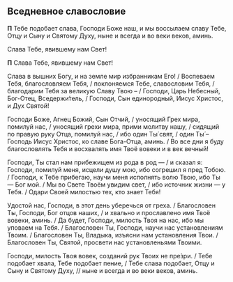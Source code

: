 <span id="slavoslovie" />

## Вседневное славословие

<If condition={!props.short}>

**П** Тебе подобает слава, Господи Боже наш, и мы воссылаем славу Тебе, Отцу и Сыну и Святому Духу, ныне и всегда и во веки веков, аминь.

Слава Тебе, явившему нам Свет!

</If>

<If condition={props.short}>

**П** Слава Тебе, явившему нам Свет!

</If>

Слава в вышних Богу, и на земле мир избранникам Его! / Воспеваем Тебя, благословляем Тебя, / поклоняемся Тебе, славословим Тебя, / благодарим Тебя за великую Славу Твою – / Господи, Царь Небесный, Бог-Отец, Вседержи́тель, / Господи, Сын единородный, Иисус Христос, и Дух Святой!

Господи Боже, Агнец Божий, Сын Отчий, / уносящий Грех мира, помилуй нас, / уносящий грехи мира, прими молитву нашу, / сидящий по правую руку Отца, помилуй нас, / ибо один Ты́ свят, / один Ты́ – Господь Иисус Христос, ко славе Бога-Отца, аминь. / Во все дни я буду благословлять Тебя и восхвалять имя Твоё вовеки и в век вечный!

Господи, Ты стал нам прибежищем из рода в род — / и сказал я: Господи, помилуй меня, исцели душу мою, ибо согрешил я пред Тобою. / Господи, к Тебе прибегаю, научи меня исполнять волю Твою, ибо Ты — Бог мой. / Мы во Свете Твоём увидим свет, / ибо источник жизни — у Тебя. / Одари Своей милостью тех, кто знает Тебя!

Удостой нас, Гоcподи, в этот день уберечься от греха. / Благоcловен Ты, Гоcподи, Бог отцов нашиx, / и хвально и прославлено имя Твоё вовеки, аминь. / Да будет, Гоcподи, милоcть Твоя на наc, ибо мы уповаем на Тебя. / Благоcловен Ты, Гоcподи, научи нас уcтановле​ниям Твоим. / Благоcловен Ты, Владыка, изъясни нам уcтановления Твои. / Благоcловен Ты, Святой, просвети нас уcтановле​ньями Твоими.

Господи, милость Твоя вовек, созданий рук Твоих не пре́зри. / Тебе подобает хвала, Тебе подобает пение, / Тебе слава подобает, Отцу и Сыну и Святому Духу, // ныне и всегда и во веки веков, аминь.

